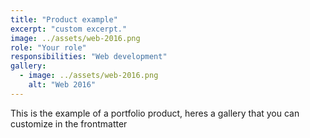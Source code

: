 ```yaml
---
title: "Product example"
excerpt: "custom excerpt."
image: ../assets/web-2016.png
role: "Your role"
responsibilities: "Web development"
gallery:
  - image: ../assets/web-2016.png
    alt: "Web 2016"
---
```


This is the example of a portfolio product, heres a gallery that you can customize in the frontmatter 